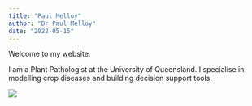 ```yaml
---
title: "Paul Melloy"
author: "Dr Paul Melloy" 
date: "2022-05-15"
---
```


Welcome to my website.  

I am a Plant Pathologist at the University of Queensland.
I specialise in modelling crop diseases and building decision support tools.

![](files/img/PaulinQUTlab.jpg)  

